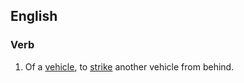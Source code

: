 ==English==
===Verb===
{{en-verb|inf=[[rear]]-[[end]]}}
# {{transitive}} Of a [[vehicle]], to [[strike]] another vehicle from behind.